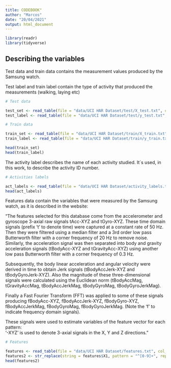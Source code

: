 ---
title: CODEBOOK"
author: "Marcos"
date: "20/04/2021"
output: html_document
---

```{r, message = FALSE, warning = FALSE}
library(readr)
library(tidyverse)
```

## Describing the variables

Test data and train data contains the measurement values produced by the Samsung watch. 

Test label and train label contain the type of activity that produced the measurements (walking, laying etc)

```{r, warning=FALSE, message=F}
# Test data

test_set <- read_table(file = "data/UCI HAR Dataset/test/X_test.txt", col_names = F)
test_label <- read_table(file = "data/UCI HAR Dataset/test/y_test.txt", col_names = F)

# Train data

train_set <- read_table(file = "data/UCI HAR Dataset/train/X_train.txt", col_names = F)
train_label <- read_table(file = "data/UCI HAR Dataset/train/y_train.txt", col_names = F)

head(train_set)
head(train_label)

```


The activity label describes the name of each activity studied. It´s used, in this work, to describe the activity ID number.

```{r, warning=FALSE, message=FALSE}

# Activities labels

act_labels <- read_table(file = "data/UCI HAR Dataset/activity_labels.txt", col_names = F)
head(act_labels)

```

Features data contain the variables that were measured by the Samsung watch, as it is described in the website:

"The features selected for this database come from the accelerometer and gyroscope 3-axial raw signals tAcc-XYZ and tGyro-XYZ. These time domain signals (prefix 't' to denote time) were captured at a constant rate of 50 Hz. Then they were filtered using a median filter and a 3rd order low pass Butterworth filter with a corner frequency of 20 Hz to remove noise. Similarly, the acceleration signal was then separated into body and gravity acceleration signals (tBodyAcc-XYZ and tGravityAcc-XYZ) using another low pass Butterworth filter with a corner frequency of 0.3 Hz. 

Subsequently, the body linear acceleration and angular velocity were derived in time to obtain Jerk signals (tBodyAccJerk-XYZ and tBodyGyroJerk-XYZ). Also the magnitude of these three-dimensional signals were calculated using the Euclidean norm (tBodyAccMag, tGravityAccMag, tBodyAccJerkMag, tBodyGyroMag, tBodyGyroJerkMag). 

Finally a Fast Fourier Transform (FFT) was applied to some of these signals producing fBodyAcc-XYZ, fBodyAccJerk-XYZ, fBodyGyro-XYZ, fBodyAccJerkMag, fBodyGyroMag, fBodyGyroJerkMag. (Note the 'f' to indicate frequency domain signals). 

These signals were used to estimate variables of the feature vector for each pattern:  
'-XYZ' is used to denote 3-axial signals in the X, Y and Z directions."

```{r, message=FALSE, warning=FALSE}


# Features

features <- read_table(file = "data/UCI HAR Dataset/features.txt", col_names = F)
features2 <- str_replace(string = features$X1, pattern = "^[0-9]+", replacement = "")
head(features2)

```


